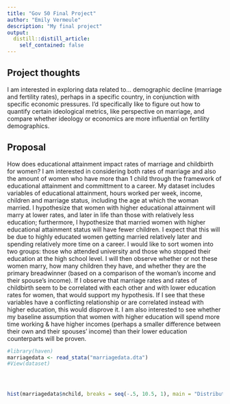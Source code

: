 ```yaml
---
title: "Gov 50 Final Project"
author: "Emily Vermeule"
description: "My final project"
output:
  distill::distill_article:
    self_contained: false
---
```




## Project thoughts

I am interested in exploring data related to... demographic decline (marriage and fertility rates), perhaps in a specific country, in conjunction with specific economic pressures. I'd specifically like to figure out how to quantify certain ideological metrics, like perspective on marriage, and compare whether ideology or economics are more influential on fertility demographics. 

## Proposal
How does educational attainment impact rates of marriage and childbirth for women? I am interested in considering both rates of marriage and also the amount of women who have more than 1 child through the framework of educational attainment and committment to a career. My dataset includes variables of educational attainment, hours worked per week, income, children and marriage status, including the age at which the woman married. I hypothesize that women with higher educational attainment will marry at lower rates, and later in life than those with relatively less education; furthermore, I hypothesize that married women with higher educational attainment status will have fewer children. I expect that this will be due to highly educated women getting married relatively later and spending relatively more time on a career. I would like to sort women into two groups: those who attended university and those who stopped their education at the high school level. I will then observe whether or not these women marry, how many children they have, and whether they are the primary breadwinner (based on a comparison of the woman's income and their spouse's income). If I observe that marriage rates and rates of childbirth seem to be correlated with each other and with lower education rates for women, that would support my hypothesis. If I see that these variables have a conflicting relationship or are correlated instead with higher education, this would disprove it. I am also interested to see whether my baseline assumption that women with higher education will spend more time working & have higher incomes (perhaps a smaller difference between their own and their spouses' income) than their lower education counterparts will be proven.


```r

#library(haven)
marriagedata <- read_stata("marriagedata.dta")
#View(dataset)




hist(marriagedata$nchild, breaks = seq(-.5, 10.5, 1), main = "Distribution of Number of Children", xlab = "Number of Children", ylab = "Proportion", freq = FALSE)

```